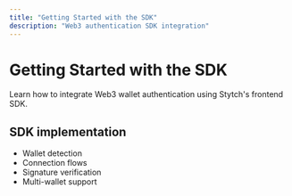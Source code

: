 ```yaml
---
title: "Getting Started with the SDK"
description: "Web3 authentication SDK integration"
---
```


# Getting Started with the SDK

Learn how to integrate Web3 wallet authentication using Stytch's frontend SDK.

## SDK implementation

- Wallet detection
- Connection flows
- Signature verification
- Multi-wallet support
